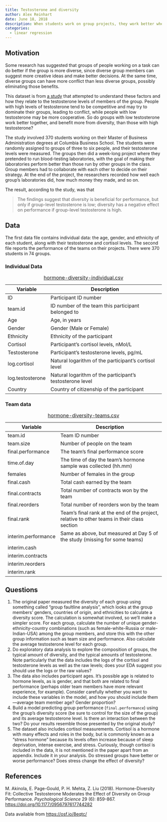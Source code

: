 ```yaml
---
title: Testosterone and diversity
author: Alex Reinhart
date: June 18, 2018
description: When students work on group projects, they work better when their groups are diverse. This study asked if that depends on the testosterone level of the group, and if high-testosterone groups benefit less from diversity.
categories:
  - linear regression
---
```


## Motivation

Some research has suggested that groups of people working on a task can do
better if the group is more diverse, since diverse group members can suggest
more creative ideas and make better decisions. At the same time, diverse groups
can have more conflict than less diverse groups, possibly eliminating those
benefits.

This dataset is from [a study](https://doi.org/10.1177/0956797617744282) that
attempted to understand these factors and how they relate to the testosterone
levels of members of the group. People with high levels of testosterone tend to
be competitive and may try to dominate their groups, leading to conflict, while
people with low testosterone may be more cooperative. So do groups with low
testosterone work better together, and benefit more from diversity, than those
with high testosterone?

The study involved 370 students working on their Master of Business
Administration degrees at Columbia Business School. The students were randomly
assigned to groups of three to six people, and their testosterone levels were
measured. The groups then did a week-long project where they pretended to run
blood-testing laboratories, with the goal of making their laboratories perform
better than those run by other groups in the class. Group members had to
collaborate with each other to decide on their strategy. At the end of the
project, the researchers recorded how well each group's laboratories did, how
much money they made, and so on.

The result, according to the study, was that

> The findings suggest that diversity is beneficial for performance, but only if
> group-level testosterone is low; diversity has a negative effect on
> performance if group-level testosterone is high.

## Data

The first data file contains individual data: the age, gender, and ethnicity of
each student, along with their testosterone and cortisol levels. The second file
reports the performance of the teams on their projects. There were 370 students
in 74 groups.

### Individual Data

| Variable | Description |
|----|-------------|
| ID 	| Participant ID number |
| team.id 	| ID number of the team this participant belonged to |
| Age 	| Age, in years |
| Gender 	| Gender (Male or Female) |
| Ethnicity 	| Ethnicity of the participant |
| Cortisol 	| Participant's cortisol levels, nMol/L |
| Testosterone 	| Participant's testosterone levels, pg/mL |
| log.cortisol 	| Natural logarithm of the participant's cortisol level |
| log.testosterone	| Natural logarithm of the participant's testosterone level |
| Country 	| Country of citizenship of the participant  |
: [hormone-diversity-individual.csv](../data/hormone-diversity-individual.csv)

### Team data

| Variable | Description |
|----|-------------|
| team.id 	| Team ID number |
| team.size 	| Number of people on the team |
| final.performance 	| The team's final performance score |
| time.of.day 	| The time of day the team's hormone sample was collected (hh.mm) |
| females 	| Number of females in the group |
| final.cash 	| Total cash earned by the team |
| final.contracts 	| Total number of contracts won by the team |
| final.reorders 	| Total number of reorders won by the team |
| final.rank 	| Team's final rank at the end of the project, relative to other teams in their class section |
| interim.performance	| Same as above, but measured at Day 5 of the study (missing for some teams) |
| interim.cash 	 | |
| interim.contracts 	 | |
| interim.reorders 	 | |
| interim.rank 	 | |
: [hormone-diversity-teams.csv](../data/hormone-diversity-teams.csv)

## Questions

1. The original paper measured the diversity of each group using something
   called "group faultline analysis", which looks at the group members' genders,
   countries of origin, and ethnicities to calculate a diversity score. The
   calculation is somewhat involved, so we'll make a simpler score. For each
   group, calculate the number of unique gender-ethnicity-country combinations
   (such as female-white-Russia or male-Indian-USA) among the group members, and
   store this with the other group information such as team size and
   performance. Also calculate the average testosterone level for each group.
2. Do exploratory data analysis to explore the composition of groups, the
   typical amount of diversity, and the typical amounts of testosterone. Note
   particularly that the data includes the logs of the cortisol and testosterone
   levels as well as the raw levels; does your EDA suggest you should use the
   logs or the raw values?
3. The data also includes participant ages. It's possible age is related to
   hormone levels, as is gender, and that both are related to final performance
   (perhaps older team members have more relevant experience, for example).
   Consider carefully whether you want to include these variables in the model,
   and how you should include them---average team member age? Gender
   proportion?
4. Build a model predicting group performance (`final.performance`) using the
   group's diversity score (be sure to control for the size of the group) and
   its average testosterone level. Is there an interaction between the two? Do
   your results resemble those presented by the original study?
5. The dataset also includes cortisol measurements. Cortisol is a hormone with
   many effects and roles in the body, but is commonly known as a "stress
   hormone" because its levels often increase because of sleep deprivation,
   intense exercise, and stress. Curiously, though cortisol is included in the
   data, it is not mentioned in the paper apart from an appendix. Include it in
   your analysis. Do stressed groups have better or worse performance? Does
   stress change the effect of diversity?

## References

M. Akinola, E. Page-Gould, P. H. Mehta, Z. Liu (2018). Hormone-Diversity Fit:
Collective Testosterone Moderates the Effect of Diversity on Group Performance.
*Psychological Science* 29 (6): 859-867.
<https://doi.org/10.1177/0956797617744282>

Data available from <https://osf.io/8eqtc/>
